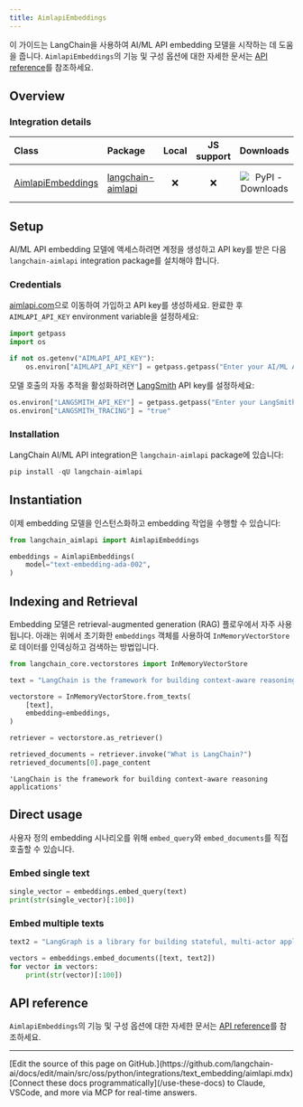 ```yaml
---
title: AimlapiEmbeddings
---
```


이 가이드는 LangChain을 사용하여 AI/ML API embedding 모델을 시작하는 데 도움을 줍니다. `AimlapiEmbeddings`의 기능 및 구성 옵션에 대한 자세한 문서는 [API reference](https://python.langchain.com/api_reference/aimlapi/embeddings/langchain_aimlapi.embeddings.AimlapiEmbeddings.html)를 참조하세요.

## Overview

### Integration details

| Class | Package | Local | JS support | Downloads | Version |
| :--- | :--- | :---: | :---: | :---: | :---: |
| [AimlapiEmbeddings](https://python.langchain.com/api_reference/aimlapi/embeddings/langchain_aimlapi.embeddings.AimlapiEmbeddings.html) | [langchain-aimlapi](https://python.langchain.com/api_reference/aimlapi/index.html) | ❌ | ❌ | ![PyPI - Downloads](https://img.shields.io/pypi/dm/langchain-aimlapi?style=flat-square&label=%20) | ![PyPI - Version](https://img.shields.io/pypi/v/langchain-aimlapi?style=flat-square&label=%20) |

## Setup

AI/ML API embedding 모델에 액세스하려면 계정을 생성하고 API key를 받은 다음 `langchain-aimlapi` integration package를 설치해야 합니다.

### Credentials

[aimlapi.com](https://aimlapi.com/app/?utm_source=langchain&utm_medium=github&utm_campaign=integration)으로 이동하여 가입하고 API key를 생성하세요. 완료한 후 `AIMLAPI_API_KEY` environment variable을 설정하세요:

```python
import getpass
import os

if not os.getenv("AIMLAPI_API_KEY"):
    os.environ["AIMLAPI_API_KEY"] = getpass.getpass("Enter your AI/ML API key: ")
```

모델 호출의 자동 추적을 활성화하려면 [LangSmith](https://docs.smith.langchain.com/) API key를 설정하세요:

```python
os.environ["LANGSMITH_API_KEY"] = getpass.getpass("Enter your LangSmith API key: ")
os.environ["LANGSMITH_TRACING"] = "true"
```

### Installation

LangChain AI/ML API integration은 `langchain-aimlapi` package에 있습니다:

```python
pip install -qU langchain-aimlapi
```

## Instantiation

이제 embedding 모델을 인스턴스화하고 embedding 작업을 수행할 수 있습니다:

```python
from langchain_aimlapi import AimlapiEmbeddings

embeddings = AimlapiEmbeddings(
    model="text-embedding-ada-002",
)
```

## Indexing and Retrieval

Embedding 모델은 retrieval-augmented generation (RAG) 플로우에서 자주 사용됩니다. 아래는 위에서 초기화한 `embeddings` 객체를 사용하여 `InMemoryVectorStore`로 데이터를 인덱싱하고 검색하는 방법입니다.

```python
from langchain_core.vectorstores import InMemoryVectorStore

text = "LangChain is the framework for building context-aware reasoning applications"

vectorstore = InMemoryVectorStore.from_texts(
    [text],
    embedding=embeddings,
)

retriever = vectorstore.as_retriever()

retrieved_documents = retriever.invoke("What is LangChain?")
retrieved_documents[0].page_content
```

```output
'LangChain is the framework for building context-aware reasoning applications'
```

## Direct usage

사용자 정의 embedding 시나리오를 위해 `embed_query`와 `embed_documents`를 직접 호출할 수 있습니다.

### Embed single text

```python
single_vector = embeddings.embed_query(text)
print(str(single_vector)[:100])
```

### Embed multiple texts

```python
text2 = "LangGraph is a library for building stateful, multi-actor applications with LLMs"

vectors = embeddings.embed_documents([text, text2])
for vector in vectors:
    print(str(vector)[:100])
```

## API reference

`AimlapiEmbeddings`의 기능 및 구성 옵션에 대한 자세한 문서는 [API reference](https://python.langchain.com/api_reference/aimlapi/embeddings/langchain_aimlapi.embeddings.AimlapiEmbeddings.html)를 참조하세요.

---

<Callout icon="pen-to-square" iconType="regular">
    [Edit the source of this page on GitHub.](https://github.com/langchain-ai/docs/edit/main/src/oss/python/integrations/text_embedding/aimlapi.mdx)
</Callout>
<Tip icon="terminal" iconType="regular">
    [Connect these docs programmatically](/use-these-docs) to Claude, VSCode, and more via MCP for    real-time answers.
</Tip>
